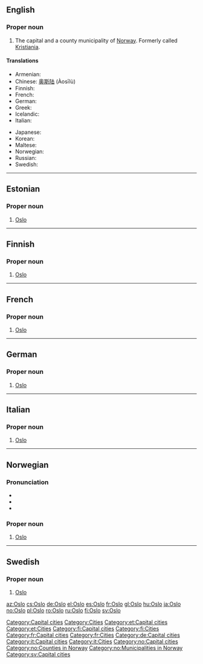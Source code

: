 ==English==
{{wikipedia}}

===Proper noun===
{{en-proper noun}}

# The capital and a county municipality of [[Norway]].  Formerly called [[Kristiania]].

====Translations====
{{trans-top|the capital and a county municipality of Norway}}
* Armenian: {{t|hy|Օսլո|sc=Armn|tr=Òslo}}
* Chinese: [[奥斯陆]] (Àosīlù)
* Finnish: {{t+|fi|Oslo}}
* French: {{t+|fr|Oslo|f}}
* German: {{t+|de|Oslo|n}}
* Greek: {{t+|el|Όσλο|tr=Óslo|sc=Grek}}
* Icelandic: {{t-|is|Ósló|f}}
* Italian: {{t-|it|Oslo|f}}
{{trans-mid}}
* Japanese: {{t|ja|オスロ|tr=Osuro|sc=Jpan}}
* Korean: {{t-|ko|오슬로|tr=Oseullo|sc=Hang}}
* Maltese: {{t-|mt|Oslo|xs=Maltese}}
* Norwegian: {{t+|no|Oslo}}
* Russian: {{t|ru|Осло|tr=Óslo|sc=Cyrl}}
* Swedish: {{t+|sv|Oslo}}
{{trans-bottom}}

[[Category:Capital cities]]
[[Category:Cities]]

----

==Estonian==

===Proper noun===
{{infl|et|proper noun}}

# [[#English|Oslo]]

[[Category:et:Capital cities]]
[[Category:et:Cities]]

----

==Finnish==

===Proper noun===
{{infl|fi|proper noun}}

# [[#English|Oslo]]

[[Category:fi:Capital cities]]
[[Category:fi:Cities]]

----

==French==

===Proper noun===
{{infl|fr|proper noun|g=f}}

# [[#English|Oslo]]

[[Category:fr:Capital cities]]
[[Category:fr:Cities]]

----

==German==

===Proper noun===
{{infl|de|proper noun|g=n}}

# [[#English|Oslo]]

[[Category:de:Capital cities]]

----

==Italian==

===Proper noun===
{{infl|it|proper noun|g=f}}

# [[#English|Oslo]]

[[Category:it:Capital cities]]
[[Category:it:Cities]]

----

==Norwegian==
{{wikipedia|lang=no}}

===Pronunciation===
* {{IPA|/uʃlu/}}
* {{IPA|/uslu/}}
*{{audio|Oslo.ogg|Audio}}

===Proper noun===
{{infl|no|proper noun}}

# [[#English|Oslo]]

[[Category:no:Capital cities]]
[[Category:no:Counties in Norway]]
[[Category:no:Municipalities in Norway]]

----

==Swedish==

===Proper noun===
{{infl|sv|proper noun}}

# [[#English|Oslo]]

[[Category:sv:Capital cities]]

[[az:Oslo]]
[[cs:Oslo]]
[[de:Oslo]]
[[el:Oslo]]
[[es:Oslo]]
[[fr:Oslo]]
[[gl:Oslo]]
[[hu:Oslo]]
[[ja:Oslo]]
[[no:Oslo]]
[[pl:Oslo]]
[[ro:Oslo]]
[[ru:Oslo]]
[[fi:Oslo]]
[[sv:Oslo]]